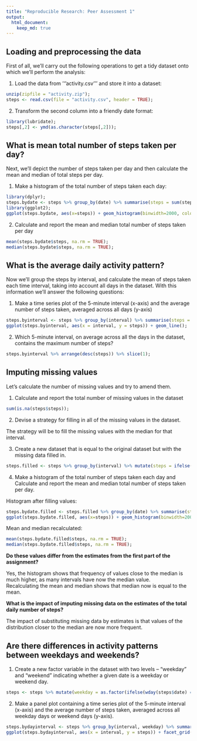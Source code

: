 ```yaml
---
title: "Reproducible Research: Peer Assessment 1"
output: 
  html_document:
    keep_md: true
---
```



## Loading and preprocessing the data

First of all, we'll carry out the following operations to get a tidy dataset onto
which we'll perform the analysis:

1. Load the data from '''activity.csv''' and store it into a dataset:

```r
unzip(zipfile = "activity.zip");
steps <- read.csv(file = "activity.csv", header = TRUE);
```
2. Transform the second column into a friendly date format:

```r
library(lubridate);
steps[,2] <- ymd(as.character(steps[,2]));
```

## What is mean total number of steps taken per day?

Next, we'll depict the number of steps taken per day and then calculate the 
mean and median of total steps per day.

1. Make a histogram of the total number of steps taken each day:

```r
library(dplyr);
steps.bydate <- steps %>% group_by(date) %>% summarise(steps = sum(steps));
library(ggplot2);
ggplot(steps.bydate, aes(x=steps)) + geom_histogram(binwidth=2000, colour="black", fill="white");
```

2. Calculate and report the mean and median total number of steps taken per day

```r
mean(steps.bydate$steps, na.rm = TRUE);
median(steps.bydate$steps, na.rm = TRUE);
```

## What is the average daily activity pattern?

Now we'll group the steps by interval, and calculate the mean of steps taken each
time interval, taking into account all days in the dataset. With this information 
we'll answer the following questions:

1. Make a time series plot of the 5-minute interval (x-axis) and the average 
number of steps taken, averaged across all days (y-axis)

```r
steps.byinterval <- steps %>% group_by(interval) %>% summarise(steps = mean(steps, na.rm = TRUE));
ggplot(steps.byinterval, aes(x = interval, y = steps)) + geom_line();
```

2. Which 5-minute interval, on average across all the days in the dataset, 
contains the maximum number of steps?

```r
steps.byinterval %>% arrange(desc(steps)) %>% slice(1);
```

## Imputing missing values

Let's calculate the number of missing values and try to amend them.

1. Calculate and report the total number of missing values in the dataset 

```r
sum(is.na(steps$steps));
```

2. Devise a strategy for filling in all of the missing values in the dataset.

The strategy will be to fill the missing values with the median for that interval.

3. Create a new dataset that is equal to the original dataset but with the missing data filled in.

```r
steps.filled <- steps %>% group_by(interval) %>% mutate(steps = ifelse(is.na(steps), mean(steps, na.rm = TRUE), steps));
```

4. Make a histogram of the total number of steps taken each day and Calculate and report the mean and median total number of steps taken per day.

Histogram after filling values:

```r
steps.bydate.filled <- steps.filled %>% group_by(date) %>% summarise(steps = sum(steps));
ggplot(steps.bydate.filled, aes(x=steps)) + geom_histogram(binwidth=2000, colour="black", fill="white");
```

Mean and median recalculated:

```r
mean(steps.bydate.filled$steps, na.rm = TRUE);
median(steps.bydate.filled$steps, na.rm = TRUE);
```

__Do these values differ from the estimates from the first part of the assignment?__

Yes, the histogram shows that frequency of values close to the median is much 
higher, as many intervals have now the median value.  
Recalculating the mean and median shows that median now is equal to the mean.

__What is the impact of imputing missing data on the estimates of the total daily number of steps?__

The impact of substituting missing data by estimates is that values of the 
distribution closer to the median are now more frequent.

## Are there differences in activity patterns between weekdays and weekends?

1. Create a new factor variable in the dataset with two levels – “weekday” and “weekend” indicating whether a given date is a weekday or weekend day.

```r
steps <- steps %>% mutate(weekday = as.factor(ifelse(wday(steps$date) == 1 | wday(steps$date) == 7, "weekend", "weekday")));
```

2. Make a panel plot containing a time series plot of the 5-minute interval (x-axis) and the average number of steps taken, averaged across all weekday days or weekend days (y-axis).

```r
steps.bydayinterval <- steps %>% group_by(interval, weekday) %>% summarise(steps = mean(steps, na.rm = TRUE));
ggplot(steps.bydayinterval, aes(x = interval, y = steps)) + facet_grid(weekday~.) + geom_line();
```
